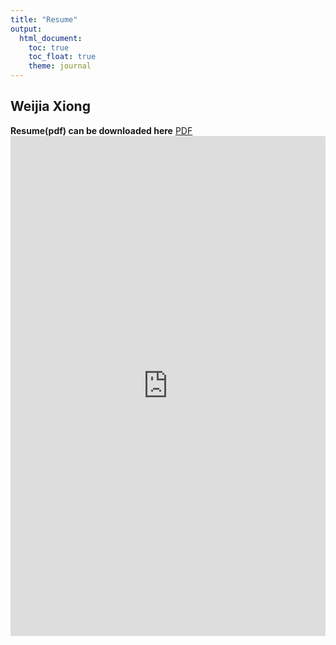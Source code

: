 ```yaml
---
title: "Resume"
output: 
  html_document:
    toc: true
    toc_float: true
    theme: journal
---
```


## Weijia Xiong

**Resume(pdf) can be downloaded here**
<a href="https://wx2233.github.io/pdf/WeijiaXiong-Resume.pdf" target="_blank">PDF</a>
<embed src="https://wx2233.github.io/pdf/WeijiaXiong-Resume.pdf" width="100%" height="800px"/>